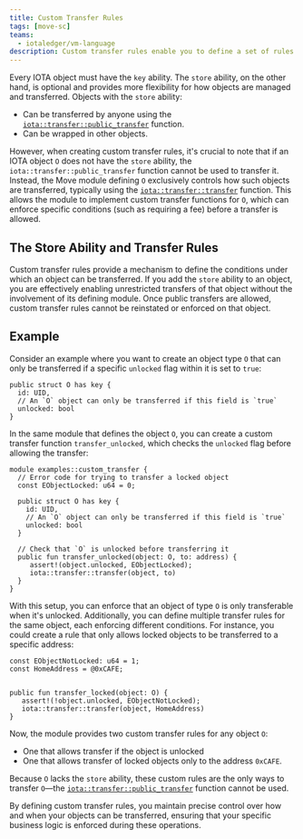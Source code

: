 ```yaml
---
title: Custom Transfer Rules
tags: [move-sc]
teams:
  - iotaledger/vm-language
description: Custom transfer rules enable you to define a set of rules that must be met before IOTA considers a transfer operation valid.
---
```


Every IOTA object must have the `key` ability. 
The `store` ability, on the other hand, is optional and provides more flexibility for how objects are managed and transferred.
Objects with the `store` ability:

- Can be transferred by anyone using the[ `iota::transfer::public_transfer`](../../../../references/framework/iota-framework/transfer.mdx#function-public_transfer) function.
- Can be wrapped in other objects.

However, when creating custom transfer rules,
it's crucial to note that if an IOTA object `O` does not have the `store` ability,
the `iota::transfer::public_transfer` function cannot be used to transfer it.
Instead, the Move module defining `O` exclusively controls how such objects are transferred,
typically using the [`iota::transfer::transfer`](../../../../references/framework/iota-framework/transfer.mdx#function-transfer) function.
This allows the module to implement custom transfer functions for `O`,
which can enforce specific conditions (such as requiring a fee) before a transfer is allowed.

## The Store Ability and Transfer Rules

Custom transfer rules provide a mechanism to define the conditions under which an object can be transferred.
If you add the `store` ability to an object,
you are effectively enabling unrestricted transfers of that object without the involvement of its defining module.
Once public transfers are allowed, custom transfer rules cannot be reinstated or enforced on that object.

## Example

Consider an example where you want to create an object type `O` that can only be transferred if a specific `unlocked` flag within it is set to `true`:

```move
public struct O has key {
  id: UID,
  // An `O` object can only be transferred if this field is `true`
  unlocked: bool
}
```

In the same module that defines the object `O`, you can create a custom transfer function `transfer_unlocked`,
which checks the `unlocked` flag before allowing the transfer:

```move
module examples::custom_transfer {
  // Error code for trying to transfer a locked object
  const EObjectLocked: u64 = 0;

  public struct O has key {
    id: UID,
    // An `O` object can only be transferred if this field is `true`
    unlocked: bool
  }

  // Check that `O` is unlocked before transferring it
  public fun transfer_unlocked(object: O, to: address) {
     assert!(object.unlocked, EObjectLocked);
     iota::transfer::transfer(object, to)
  }
}
```

With this setup, you can enforce that an object of type `O` is only transferable when it's unlocked.
Additionally, you can define multiple transfer rules for the same object, each enforcing different conditions.
For instance, you could create a rule that only allows locked objects to be transferred to a specific address:

```move
const EObjectNotLocked: u64 = 1;
const HomeAddress = @0xCAFE;


public fun transfer_locked(object: O) {
   assert!(!object.unlocked, EObjectNotLocked);
   iota::transfer::transfer(object, HomeAddress)
}
```

Now, the module provides two custom transfer rules for any object `O`:
* One that allows transfer if the object is unlocked
* One that allows transfer of locked objects only to the address `0xCAFE`.
 
Because `O` lacks the `store` ability,
these custom rules are the only ways to transfer `O`—the [`iota::transfer::public_transfer`](../../../../references/framework/iota-framework/transfer.mdx#function-public_transfer) function cannot be used.

By defining custom transfer rules, you maintain precise control over how and when your objects can be transferred,
ensuring that your specific business logic is enforced during these operations.

<Quiz questions={questions} />